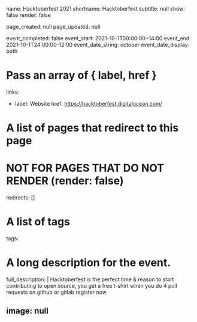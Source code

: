 name: Hacktoberfest 2021
shortname: Hacktoberfest
subtitle: null
show: false
render: false

page_created: null
page_updated: null

event_completed: false
event_start: 2021-10-1T00:00:00+14:00
event_end: 2021-10-1T24:00:00-12:00
event_date_string: october
event_date_display: both

# Pass an array of { label, href }
links:
  - label: Website
    href: https://hacktoberfest.digitalocean.com/

# A list of pages that redirect to this page
# NOT FOR PAGES THAT DO NOT RENDER (render: false)
redirects: []

# A list of tags
tags:

# A long description for the event.
full_description: |
  Hacktoberfest is the perfect time & reason to start contributing to open source,
  you get a free t-shirt when you do 4 pull requests on github or gitlab register now


image: null
---

<!-- None of this will be rendered until you turn on "render: true" -->
